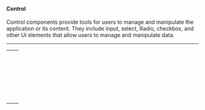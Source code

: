 
<Meta title="ADS/Docs/Category Tokens/Control Tokens" name="Control Tokens" />

#### Control

Control components provide tools for users to manage and manipulate the application or its content. They include input, select, Radio, checkbox, and other UI elements that allow users to manage and manipulate data.

---

<table>
  <tr>
    <td>
      <CodeBlock code="--ads-v2-colors-control-field-default-bg" />
    </td>
    <td>
      <ColorBlock color="--ads-v2-colors-control-field-default-bg" />
    </td>
  </tr>
  <tr>
    <td>
      <CodeBlock code="--ads-v2-colors-control-field-checked-bg" />
    </td>
    <td>
      <ColorBlock color="--ads-v2-colors-control-field-checked-bg" />
    </td>
  </tr>
  <tr>
    <td>
      <CodeBlock code="--ads-v2-colors-control-field-hover-bg" />
    </td>
    <td>
      <ColorBlock color="--ads-v2-colors-control-field-hover-bg" />
    </td>
  </tr>
  <tr>
    <td>
      <CodeBlock code="--ads-v2-colors-control-field-checked-hover-bg" />
    </td>
    <td>
      <ColorBlock color="--ads-v2-colors-control-field-checked-hover-bg" />
    </td>
  </tr>
  <tr>
    <td>
      <CodeBlock code="--ads-v2-colors-control-knob-default-bg" />
    </td>
    <td>
      <ColorBlock color="--ads-v2-colors-control-knob-default-bg" />
    </td>
  </tr>
  <tr>
    <td>
      <CodeBlock code="--ads-v2-colors-control-track-default-bg" />
    </td>
    <td>
      <ColorBlock color="--ads-v2-colors-control-track-default-bg" />
    </td>
  </tr>
  <tr>
    <td>
      <CodeBlock code="--ads-v2-colors-control-pill-default-bg" />
    </td>
    <td>
      <ColorBlock color="--ads-v2-colors-control-pill-default-bg" />
    </td>
  </tr>
  <tr>
    <td>
      <CodeBlock code="--ads-v2-colors-control-field-default-border" />
    </td>
    <td>
      <ColorBlock color="--ads-v2-colors-control-field-default-border" />
    </td>
  </tr>
  <tr>
    <td>
      <CodeBlock code="--ads-v2-colors-control-field-hover-border" />
    </td>
    <td>
      <ColorBlock color="--ads-v2-colors-control-field-hover-border" />
    </td>
  </tr>
  <tr>
    <td>
      <CodeBlock code="--ads-v2-colors-control-field-active-border" />
    </td>
    <td>
      <ColorBlock color="--ads-v2-colors-control-field-active-border" />
    </td>
  </tr>
  <tr>
    <td>
      <CodeBlock code="--ads-v2-colors-control-field-checked-border" />
    </td>
    <td>
      <ColorBlock color="--ads-v2-colors-control-field-checked-border" />
    </td>
  </tr>
  <tr>
    <td>
      <CodeBlock code="--ads-v2-colors-control-field-checked-hover-border" />
    </td>
    <td>
      <ColorBlock color="--ads-v2-colors-control-field-checked-hover-border" />
    </td>
  </tr>
  <tr>
    <td>
      <CodeBlock code="--ads-v2-colors-control-field-error-border" />
    </td>
    <td>
      <ColorBlock color="--ads-v2-colors-control-field-error-border" />
    </td>
  </tr>
  <tr>
    <td>
      <CodeBlock code="--ads-v2-colors-control-helper-default-fg" />
    </td>
    <td>
      <ColorBlock color="--ads-v2-colors-control-helper-default-fg" />
    </td>
  </tr>
  <tr>
    <td>
      <CodeBlock code="--ads-v2-colors-control-helper-error-fg" />
    </td>
    <td>
      <ColorBlock color="--ads-v2-colors-control-helper-error-fg" />
    </td>
  </tr>
  <tr>
    <td>
      <CodeBlock code="--ads-v2-colors-control-icon-checked-fg" />
    </td>
    <td>
      <ColorBlock color="--ads-v2-colors-control-icon-checked-fg" />
    </td>
  </tr>
  <tr>
    <td>
      <CodeBlock code="--ads-v2-colors-control-icon-default-fg" />
    </td>
    <td>
      <ColorBlock color="--ads-v2-colors-control-icon-default-fg" />
    </td>
  </tr>
  <tr>
    <td>
      <CodeBlock code="--ads-v2-colors-control-icon-error-fg" />
    </td>
    <td>
      <ColorBlock color="--ads-v2-colors-control-icon-error-fg" />
    </td>
  </tr>
  <tr>
    <td>
      <CodeBlock code="--ads-v2-colors-control-label-default-fg" />
    </td>
    <td>
      <ColorBlock color="--ads-v2-colors-control-label-default-fg" />
    </td>
  </tr>
  <tr>
    <td>
      <CodeBlock code="--ads-v2-colors-control-placeholder-default-fg" />
    </td>
    <td>
      <ColorBlock color="--ads-v2-colors-control-placeholder-default-fg" />
    </td>
  </tr>
  <tr>
    <td>
      <CodeBlock code="--ads-v2-colors-control-value-checked-fg" />
    </td>
    <td>
      <ColorBlock color="--ads-v2-colors-control-value-checked-fg" />
    </td>
  </tr>
  <tr>
    <td>
      <CodeBlock code="--ads-v2-colors-control-value-default-fg" />
    </td>
    <td>
      <ColorBlock color="--ads-v2-colors-control-value-default-fg" />
    </td>
  </tr>
  <tr>
    <td>
      <CodeBlock code="--ads-v2-colors-control-value-inactive-fg" />
    </td>
    <td>
      <ColorBlock color="--ads-v2-colors-control-value-inactive-fg" />
    </td>
  </tr>
</table>

<Toast />
